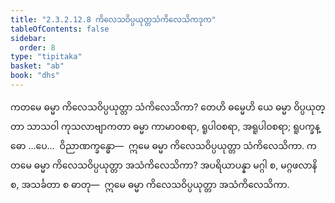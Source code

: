 ```yaml
---
title: "2.3.2.12.8 ကိလေသဝိပ္ပယုတ္တသံကိလေသိကဒုက"
tableOfContents: false
sidebar:
  order: 8
type: "tipitaka"
basket: "ab"
book: "dhs"
---
```



<DynamicBreadcrumb />

<Division number="1259" book="dhs">

<Paragraph number="1960" book="dhs">
ကတမေ ဓမ္မာ ကိလေသဝိပ္ပယုတ္တာ သံကိလေသိကာ? တေဟိ ဓမ္မေဟိ ယေ ဓမ္မာ ဝိပ္ပယုတ္တာ သာသဝါ ကုသလာဗျာကတာ ဓမ္မာ ကာမာဝစရာ, ရူပါဝစရာ, အရူပါဝစရာ; ရူပက္ခန္ဓော …ပေ…  ဝိညာဏက္ခန္ဓော—  ဣမေ ဓမ္မာ ကိလေသဝိပ္ပယုတ္တာ သံကိလေသိကာ.
</Paragraph>

</Division>
<Division number="1260" book="dhs">

<Paragraph number="1961" book="dhs">
ကတမေ ဓမ္မာ ကိလေသဝိပ္ပယုတ္တာ အသံကိလေသိကာ? အပရိယာပန္နာ မဂ္ဂါ စ, မဂ္ဂဖလာနိ စ, အသင်္ခတာ စ ဓာတု—  ဣမေ ဓမ္မာ ကိလေသဝိပ္ပယုတ္တာ အသံကိလေသိကာ.
</Paragraph>
</Division>